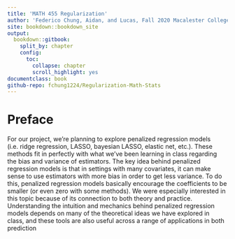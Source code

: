 ```yaml
---
title: 'MATH 455 Regularization'
author: 'Federico Chung, Aidan, and Lucas, Fall 2020 Macalester College'
site: bookdown::bookdown_site
output: 
  bookdown::gitbook:
    split_by: chapter
    config:
      toc:
        collapse: chapter
        scroll_highlight: yes
documentclass: book  
github-repo: fchung1224/Regularization-Math-Stats
---
```

  
# Preface {-}

For our project, we’re planning to explore penalized regression models (i.e. ridge regression, LASSO, bayesian LASSO, elastic net, etc.). These methods fit in perfectly with what we’ve been learning in class regarding the bias and variance of estimators. The key idea behind penalized regression models is that in settings with many covariates, it can make sense to use estimators with more bias in order to get less variance. To do this, penalized regression models basically encourage the coefficients to be smaller (or even zero with some methods). We were especially interested in this topic because of its connection to both theory and practice. Understanding the intuition and mechanics behind penalized regression models depends on many of the theoretical ideas we have explored in class, and these tools are also useful across a range of applications in both prediction 
